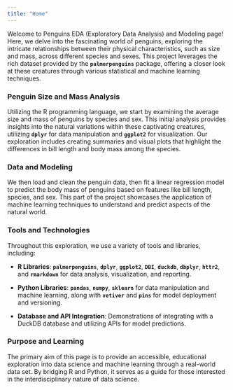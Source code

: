 ```yaml
---
title: "Home"
---
```


Welcome to Penguins EDA (Exploratory Data Analysis) and Modeling page! Here, we delve into the fascinating world of penguins, exploring the intricate relationships between their physical characteristics, such as size and mass, across different species and sexes. This project leverages the rich dataset provided by the **`palmerpenguins`** package, offering a closer look at these creatures through various statistical and machine learning techniques.

### **Penguin Size and Mass Analysis**

Utilizing the R programming language, we start by examining the average size and mass of penguins by species and sex. This initial analysis provides insights into the natural variations within these captivating creatures, utilizing **`dplyr`** for data manipulation and **`ggplot2`** for visualization. Our exploration includes creating summaries and visual plots that highlight the differences in bill length and body mass among the species.

### **Data and Modeling**

We then load and clean the penguin data, then fit a linear regression model to predict the body mass of penguins based on features like bill length, species, and sex. This part of the project showcases the application of machine learning techniques to understand and predict aspects of the natural world.

### **Tools and Technologies**

Throughout this exploration, we use a variety of tools and libraries, including:

-   **R Libraries**: **`palmerpenguins`**, **`dplyr`**, **`ggplot2`**, **`DBI`**, **`duckdb`**, **`dbplyr`**, **`httr2`**, and **`rmarkdown`** for data analysis, visualization, and reporting.

-   **Python Libraries**: **`pandas`**, **`numpy`**, **`sklearn`** for data manipulation and machine learning, along with **`vetiver`** and **`pins`** for model deployment and versioning.

-   **Database and API Integration**: Demonstrations of integrating with a DuckDB database and utilizing APIs for model predictions.

### **Purpose and Learning**

The primary aim of this page is to provide an accessible, educational exploration into data science and machine learning through a real-world data set. By bridging R and Python, it serves as a guide for those interested in the interdisciplinary nature of data science.
